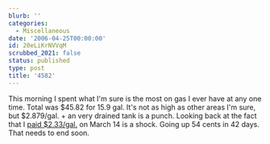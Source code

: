```yaml
---
blurb: ''
categories:
  - Miscellaneous
date: '2006-04-25T00:00:00'
id: 20eLiKrNVVqM
scrubbed_2021: false
status: published
type: post
title: '4582'
---
```


This morning I spent what I'm sure is the most on gas I ever have
at any one time. Total was $45.82 for 15.9 gal. It's not as high as
other areas I'm sure, but $2.879/gal. + an very drained tank is a
punch. Looking back at the fact that I
[paid $2.33/gal.](http://www.pbs.org/cringely/pulpit/pulpit20060420.html)
on March 14 is a shock. Going up 54 cents in 42 days. That needs to
end soon.
